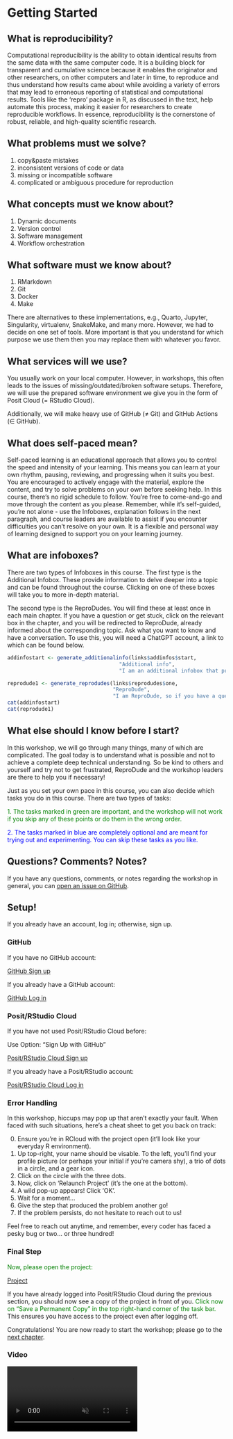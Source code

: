 # Getting Started {-}

## What is reproducibility? {-}

Computational reproducibility is the ability to obtain identical results from the same data with the same computer code.
It is a building block for transparent and cumulative science because it enables the originator and other researchers, on other computers and later in time, to reproduce and thus understand how results came about while avoiding a variety of errors that may lead to erroneous reporting of statistical and computational results.
Tools like the 'repro' package in R, as discussed in the text, help automate this process, making it easier for researchers to create reproducible workflows.
In essence, reproducibility is the cornerstone of robust, reliable, and high-quality scientific research.

## What problems must we solve? {-}

1. copy&paste mistakes
2. inconsistent versions of code or data
3. missing or incompatible software
4. complicated or ambiguous procedure for reproduction

## What concepts must we know about? {-}

1. Dynamic documents
2. Version control
3. Software management
4. Workflow orchestration

## What software must we know about? {-}

1. RMarkdown
2. Git
3. Docker
4. Make

There are alternatives to these implementations, e.g., Quarto, Jupyter, Singularity, virtualenv, SnakeMake, and many more.
However, we had to decide on one set of tools.
More important is that you understand for which purpose we use them then you may replace them with whatever you favor.

## What services will we use? {-}

You usually work on your local computer.
However, in workshops, this often leads to the issues of missing/outdated/broken software setups.
Therefore, we will use the prepared software environment we give you in the form of Posit Cloud (= RStudio Cloud).

Additionally, we will make heavy use of GitHub (≠ Git) and
GitHub Actions (∈ GitHub).

## What does self-paced mean? {-}

Self-paced learning is an educational approach that allows you to control the speed and intensity of your learning.
This means you can learn at your own rhythm, pausing, reviewing, and progressing when it suits you best.
You are encouraged to actively engage with the material, explore the content, and try to solve problems on your own before seeking help.
In this course, there's no rigid schedule to follow.
You're free to come-and-go and move through the content as you please.
Remember, while it's self-guided, you're not alone - use the Infoboxes, explanation follows in the next paragraph, and course leaders are available to assist if you encounter difficulties you can't resolve on your own.
It is a flexible and personal way of learning designed to support you on your learning journey.

## What are infoboxes? {-}

There are two types of Infoboxes in this course.
The first type is the Additional Infobox.
These provide information to delve deeper into a topic and can be found throughout the course.
Clicking on one of these boxes will take you to more in-depth material.

The second type is the ReproDudes.
You will find these at least once in each main chapter.
If you have a question or get stuck, click on the relevant box in the chapter, and you will be redirected to ReproDude, already informed about the corresponding topic.
Ask what you want to know and have a conversation.
To use this, you will need a ChatGPT account, a link to which can be found below.  

```r
addinfostart <- generate_additionalinfo(links$addinfos$start,
                                    "Additional info",
                                    "I am an additional infobox that provides you with additional material to educate you more deeply. Click on my sister boxes for more information.")

reprodude1 <- generate_reprodudes(links$reprodudes$one,
                                  "ReproDude",
                                  "I am ReproDude, so if you have a question or are stuck on a topic, click on the appropriate ReproDude box and ask there. You will need an account with ChatGPT to use me.")
cat(addinfostart)
cat(reprodude1)
```
<!-- so that there is no text between the Boxes-->
<div style="clear: both;"></div>


## What else should I know before I start? {-}

In this workshop, we will go through many things, many of which are complicated.
The goal today is to understand what is possible and not to achieve a complete deep technical understanding.
So be kind to others and yourself and try not to get frustrated, ReproDude and the workshop leaders are there to help you if necessary!

Just as you set your own pace in this course, you can also decide which tasks you do in this course.
There are two types of tasks:

<span style="color:green">1. The tasks marked in green are important, and the workshop will not work if you skip any of these points or do them in the wrong order.</span>  

<span style="color:blue">2. The tasks marked in blue are completely optional and are meant for trying out and experimenting. You can skip these tasks as you like.</span>

## Questions? Comments? Notes? {-}

If you have any questions, comments, or notes regarding the workshop in general, you can [open an issue on GitHub](https://github.com/aaronpeikert/repro-workshop/issues/new).

## Setup! {-}

If you already have an account, log in; otherwise, sign up.

### GitHub {-}

If you have no GitHub account:

[GitHub Sign up](`r links$logsign$githubsign`)

If you already have a GitHub account:

[GitHub Log in](`r links$logsign$githublog`)

### Posit/RStudio Cloud {-}

If you have not used Posit/RStudio Cloud before:

Use Option: "Sign Up with GitHub"

[Posit/RStudio Cloud Sign up](`r links$logsign$positsign`)

If you already have a Posit/RStudio account:

[Posit/RStudio Cloud Log in](`r links$logsign$positlog`)

### Error Handling {-}

In this workshop, hiccups may pop up that aren't exactly your fault. When faced with such situations, here's a cheat sheet to get you back on track:

0. Ensure you're in RCloud with the project open (it'll look like your everyday R environment).
1. Up top-right, your name should be visable. To the left, you’ll find your profile picture (or perhaps your initial if you're camera shy), a trio of dots in a circle, and a gear icon.
2. Click on the circle with the three dots.
3. Now, click on 'Relaunch Project' (it's the one at the bottom).
4. A wild pop-up appears! Click 'OK'.
5. Wait for a moment... 
6. Give the step that produced the problem another go!
7. If the problem persists, do not hesitate to reach out to us!

Feel free to reach out anytime, and remember, every coder has faced a pesky bug or two... or three hundred!

### Final Step {-}

<span style="color:green">Now, please open the project:</span>

[Project](`r links$projekt$start`) 

If you have already logged into Posit/RStudio Cloud during the previous section, you should now see a copy of the project in front of you. 
<span style= "color:green">Click now on "Save a Permanent Copy" in the top right-hand corner of the task bar.</span>
This ensures you have access to the project even after logging off.

Congratulations!
You are now ready to start the workshop; please go to the [next chapter](./dynamic-documents.html).

### Video {-}

```{=html}
<video class="welcome_vid" controls muted>
  <source src="https://github.com/aaronpeikert/repro-workshop/releases/download/v1.0.0/1Getting.Started.mp4" type="video/mp4">
  This browser does not display the video tag.
</video>
```
